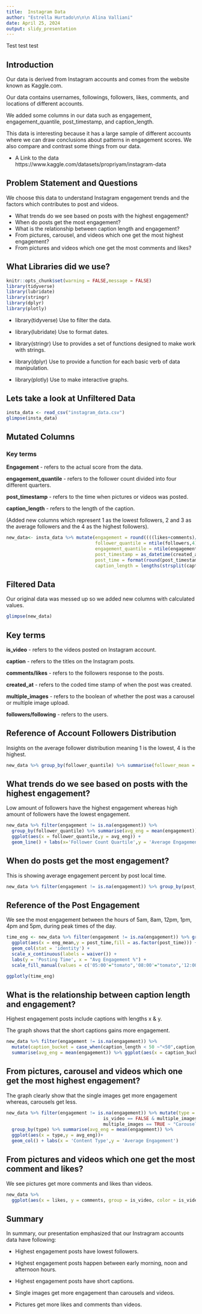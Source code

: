```yaml
---
title:  Instagram Data
author: "Estrella Hurtado\n\n\n Alina Valliani"
date: April 25, 2024
output: slidy_presentation
---
```

Test test test

## Introduction

Our data is derived from Instagram accounts and comes from the website known as Kaggle.com. 

Our data contains usernames, followings, followers, likes, comments, and locations of different accounts. 

We added some columns in our data such as engagement, engagement_quantile, post_timestamp, and caption_length. 

This data is interesting because it has a large sample of different accounts where we can draw conclusions about patterns in engagement scores. 
We also compare and contrast some things from our data. 

* A Link to the data https://www.kaggle.com/datasets/propriyam/instagram-data



## Problem Statement and Questions

We choose this data to understand Instagram engagement trends and the factors which contributes to post and videos. 

* What trends do we see based on posts with the highest engagement? 
* When do posts get the most engagement?
* What is the relationship between caption length and engagement?
* From pictures, carousel, and videos which one get the most highest engagement? 
* From pictures and videos which one get the most comments and likes? 


## What Libraries did we use?


```r
knitr::opts_chunk$set(warning = FALSE,message = FALSE)
library(tidyverse)
library(lubridate)
library(stringr)
library(dplyr)
library(plotly)
```

* library(tidyverse)  Use to filter the data. 

* library(lubridate)  Use to format dates.

* library(stringr) Use to provides a set of functions designed to make work with strings.

* library(dplyr) Use to provide a function for each basic verb of data manipulation.

* library(plotly) Use to make interactive graphs. 


## Lets take a look at Unfiltered Data

```r
insta_data <- read_csv("instagram_data.csv")
glimpse(insta_data)
```



## Mutated Columns


### Key terms 

**Engagement**
- refers to the actual score from the data. 

**engagement_quantile**
- refers to the follower count divided into four different quarters. 

**post_timestamp**
- refers to the time when pictures or videos was posted. 

**caption_length**
- refers to the length of the caption. 


(Added new columns which represent 1 as the lowest followers, 2 and 3 as the average followers and the 4 as the highest followers). 


```r
new_data<- insta_data %>% mutate(engagement = round((((likes+comments)/followers)*100),digits = 2),
                                 follower_quantile = ntile(followers,4),
                                 engagement_quantile = ntile(engagement,4),
                                 post_timestamp = as_datetime(created_at),
                                 post_time = format(round(post_timestamp,units = "hours"),format = "%H:%M"),
                                 caption_length = lengths(strsplit(caption, ' ')))

```



## Filtered Data  

Our original data was messed up so we added new columns with calculated values. 

```r
glimpse(new_data)
```


## Key terms

**is_video**
- refers to the videos posted on Instagram account. 

**caption** 
- refers to the titles on the Instagram posts.

**comments/likes** 
- refers to the followers response to the posts.

**created_at**
- refers to the coded time stamp of when the post was created.

**multiple_images**
- refers to the boolean of whether the post was a carousel or multiple image upload. 

**followers/following**
- refers to the users. 


## Reference of Account Followers Distribution 

Insights on the average follower distribution meaning 1 is the lowest, 4 is the highest. 

```r
new_data %>% group_by(follower_quantile) %>% summarise(follower_mean = format(round(mean(followers),0),big.mark=','))
```



## What trends do we see based on posts with the highest engagement? 


Low amount of followers have the highest engagement whereas high amount of followers have the lowest engagement. 


```r
new_data %>% filter(engagement != is.na(engagement)) %>% 
  group_by(follower_quantile) %>% summarise(avg_eng = mean(engagement)) %>% 
  ggplot(aes(x = follower_quantile,y = avg_eng)) +
  geom_line() + labs(x='Follower Count Quartile',y = 'Average Engagement')
```


## When do posts get the most engagement?

This is showing average engagement percent by post local time. 

```r
new_data %>% filter(engagement != is.na(engagement)) %>% group_by(post_time) %>% summarise(mean(engagement),n())
```


## Reference of the Post Engagement

We see the most engagement between the hours of 5am, 8am, 12pm, 1pm, 4pm and 5pm, during peak times of the day. 

```r
time_eng <- new_data %>% filter(engagement != is.na(engagement)) %>% group_by(post_time) %>% summarise(eng_mean = round(mean(engagement),1)) %>% 
  ggplot(aes(x = eng_mean,y = post_time,fill = as.factor(post_time))) +
  geom_col(stat = 'identity') +
  scale_x_continuous(labels = waiver()) +
  labs(y = 'Posting Time', x = "Avg Engagement %") +
  scale_fill_manual(values = c('05:00'="tomato",'08:00'="tomato",'12:00'="tomato",'13:00'="tomato",'16:00'="tomato",'17:00'="tomato"), guide = FALSE)

ggplotly(time_eng)
```


## What is the relationship between caption length and engagement?

Highest engagement posts include captions with lengths x & y. 

The graph shows that the short captions gains more engagement. 


```r
new_data %>% filter(engagement != is.na(engagement)) %>% 
  mutate(caption_bucket = case_when(caption_length < 50 ~"<50",caption_length >=50 & caption_length<100~"50-100",caption_length>=100 & caption_length < 150 ~ "100-150",caption_length>=150 & caption_length < 200 ~ "150-200",caption_length>=200 & caption_length < 250 ~ "200-250",caption_length>=250 & caption_length < 300 ~ "250-300",caption_length>=300 & caption_length < 350 ~ "300-350",caption_length > 350 ~"350+")) %>% group_by(caption_bucket) %>%
  summarise(avg_eng = mean(engagement)) %>% ggplot(aes(x = caption_bucket,y = avg_eng))+geom_point(size = 5) + labs(x = "Caption Length",y = "Average Engagement")+ scale_x_discrete(limits = c("<50","50-100","100-150","150-200","200-250","250-300","300-350","350+"))
```



## From pictures, carousel and videos which one get the most highest engagement? 

The graph clearly show that the single images get more engagement whereas, carousels get less. 


```r
new_data %>% filter(engagement != is.na(engagement)) %>% mutate(type = case_when(is_video == TRUE & multiple_images == FALSE ~"Video",
                                    is_video == FALSE & multiple_images == FALSE ~ "Picture",
                                    multiple_images == TRUE ~ "Carousel")) %>% 
  group_by(type) %>% summarise(avg_eng = mean(engagement)) %>% 
  ggplot(aes(x = type,y = avg_eng))+
  geom_col() + labs(x = 'Content Type',y = 'Average Engagement')
```


## From pictures and videos which one get the most comment and likes? 

We see pictures get more comments and likes than videos. 

```r
new_data %>% 
  ggplot(aes(x = likes, y = comments, group = is_video, color = is_video)) + geom_point() +scale_y_log10() + scale_x_log10() + scale_color_manual(name = "Type", labels = c("Picture", "Video"),values = c("blue","red"))
```


## Summary

In summary, our presentation emphasized that our Instragram accounts data have following: 

* Highest engagement posts have lowest followers. 

* Highest engagement posts happen between early morning, noon and afternoon hours. 

* Highest engagement posts have short captions. 

* Single images get more engagement than carousels and videos. 

* Pictures get more likes and comments than videos. 

